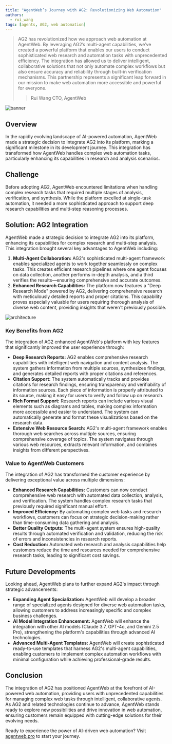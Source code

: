 ```yaml
---
title: "AgentWeb’s Journey with AG2: Revolutionizing Web Automation"
authors:
  - rui_wang
tags: [agents, AG2, web automation]
---
```


> AG2 has revolutionized how we approach web automation at AgentWeb. By leveraging AG2’s multi-agent capabilities, we’ve created a powerful platform that enables our users to conduct sophisticated web research and automation tasks with unprecedented efficiency. The integration has allowed us to deliver intelligent, collaborative solutions that not only automate complex workflows but also ensure accuracy and reliability through built-in verification mechanisms. This partnership represents a significant leap forward in our mission to make web automation more accessible and powerful for everyone.
>
> > Rui Wang CTO, AgentWeb

![banner](img/banner.png)

## Overview

In the rapidly evolving landscape of AI-powered automation, AgentWeb made a strategic decision to integrate AG2 into its platform, marking a significant milestone in its development journey. This integration has transformed how AgentWeb handles complex web automation tasks, particularly enhancing its capabilities in research and analysis scenarios.

## Challenge

Before adopting AG2, AgentWeb encountered limitations when handling complex research tasks that required multiple stages of analysis, verification, and synthesis. While the platform excelled at single-task automation, it needed a more sophisticated approach to support deep research capabilities and multi-step reasoning processes.

## Solution: AG2 Integration

AgentWeb made a strategic decision to integrate AG2 into its platform, enhancing its capabilities for complex research and multi-step analysis. This integration brought several key advantages to AgentWeb including:

1. **Multi-Agent Collaboration:** AG2's sophisticated multi-agent framework enables specialized agents to work together seamlessly on complex tasks. This creates efficient research pipelines where one agent focuses on data collection, another performs in-depth analysis, and a third verifies the results—ensuring comprehensive and accurate outcomes.
2. **Enhanced Research Capabilities:** The platform now features a "Deep Research Mode" powered by AG2, delivering comprehensive research with meticulously detailed reports and proper citations. This capability proves especially valuable for users requiring thorough analysis of diverse web content, providing insights that weren't previously possible.

![architecture](img/01.png)

### Key Benefits from AG2

The integration of AG2 enhanced AgentWeb's platform with key features that significantly improved the user experience through:

- **Deep Research Reports:** AG2 enables comprehensive research capabilities with intelligent web navigation and content analysis. The system gathers information from multiple sources, synthesizes findings, and generates detailed reports with proper citations and references.
- **Citation Support:** The system automatically tracks and provides citations for research findings, ensuring transparency and verifiability of information sources. Each piece of information is properly attributed to its source, making it easy for users to verify and follow up on research.
- **Rich Format Support:** Research reports can include various visual elements such as diagrams and tables, making complex information more accessible and easier to understand. The system can automatically generate and format these visualizations based on the research data.
- **Extensive Web Resource Search:** AG2's multi-agent framework enables thorough web searches across multiple sources, ensuring comprehensive coverage of topics. The system navigates through various web resources, extracts relevant information, and combines insights from different perspectives.

### Value to AgentWeb Customers

The integration of AG2 has transformed the customer experience by delivering exceptional value across multiple dimensions:

- **Enhanced Research Capabilities:** Customers can now conduct comprehensive web research with automated data collection, analysis, and verification. The system handles complex research tasks that previously required significant manual effort.
- **Improved Efficiency:** By automating complex web tasks and research workflows, customers can focus on strategic decision-making rather than time-consuming data gathering and analysis.
- **Better Quality Outputs:** The multi-agent system ensures high-quality results through automated verification and validation, reducing the risk of errors and inconsistencies in research reports.
- **Cost Reduction:** Automated web research and analysis capabilities help customers reduce the time and resources needed for comprehensive research tasks, leading to significant cost savings.

## Future Developments

Looking ahead, AgentWeb plans to further expand AG2's impact through strategic advancements:

- **Expanding Agent Specialization:** AgentWeb will develop a broader range of specialized agents designed for diverse web automation tasks, allowing customers to address increasingly specific and complex business challenges.
- **AI Model Integration Enhancement:** AgentWeb will enhance the integration with other AI models (Claude 3.7, GPT-4o, and Gemini 2.5 Pro), strengthening the platform's capabilities through advanced AI technologies.
- **Advanced Multi-Agent Templates:** AgentWeb will create sophisticated ready-to-use templates that harness AG2's multi-agent capabilities, enabling customers to implement complex automation workflows with minimal configuration while achieving professional-grade results.

## Conclusion

The integration of AG2 has positioned AgentWeb at the forefront of AI-powered web automation, providing users with unprecedented capabilities for managing complex web tasks through intelligent, collaborative agents. As AG2 and related technologies continue to advance, AgentWeb stands ready to explore new possibilities and drive innovation in web automation, ensuring customers remain equipped with cutting-edge solutions for their evolving needs.

Ready to experience the power of AI-driven web automation? Visit <a href="https://agentweb.pro" target="_blank">agentweb.pro</a> to start your journey.
